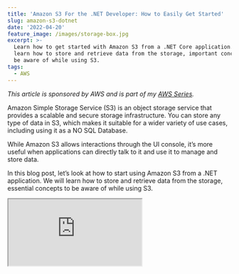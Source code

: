 ```yaml
---
title: 'Amazon S3 For the .NET Developer: How to Easily Get Started'
slug: amazon-s3-dotnet
date: '2022-04-20'
feature_image: /images/storage-box.jpg
excerpt: >-
  Learn how to get started with Amazon S3 from a .NET Core application. We will
  learn how to store and retrieve data from the storage, important concepts to
  be aware of while using S3.
tags:
  - AWS
---
```

_This article is sponsored by AWS and is part of my [AWS Series](/tag/aws/)._

Amazon Simple Storage Service (S3) is an object storage service that provides a scalable and secure storage infrastructure. You can store any type of data in S3, which makes it suitable for a wider variety of use cases, including using it as a NO SQL Database.

While Amazon S3 allows interactions through the UI console, it’s more useful when applications can directly talk to it and use it to manage and store data.

In this blog post, let’s look at how to start using Amazon S3 from a .NET application. We will learn how to store and retrieve data from the storage, essential concepts to be aware of while using S3.

<iframe src="https://www.youtube.com/embed/3sdTztvaxhg" />

## Basic Concepts

When using S3, two standard terms that you will come across often are **Buckets and Objects.**

### Bucket

A **Bucket** is a container for Objects and is required to start adding Objects to S3 storage. The default Service Quota allows the creation of up to 100 buckets. This is a soft limit and can be [increased on request](https://docs.aws.amazon.com/general/latest/gr/aws_service_limits.html). Buckets are identified using a name that must be globally unique across all AWS and not specific to your account. It’s generally good to prefix names with your application/organization names to make names more unique. Bucket naming must also follow specific [naming rules.](https://docs.aws.amazon.com/AmazonS3/latest/userguide/bucketnamingrules.html)

### **Objects**

Any data/file stored in S3 is referred to as an Object. It is the fundamental entity stored in S3. An object consists of the data and associated metadata. The Object's name is referred to as Key and uniquely identifies it within a bucket.

## Amazon S3 & .NET

Amazon S3 allows programmatic access via [REST API](https://docs.aws.amazon.com/AmazonS3/latest/API/Welcome.html) and provides SDKs for popular languages.

To get started using the SDK, let’s create a sample application. The sample application I am using is a default ASP NET Core Web API (.NET Core 6) template created using Visual Studio. It has a `WeatherForecastController` with a `GET` endpoint by default.

For .NET, the [AWSSDK.S3 NuGet package](https://www.nuget.org/packages/AWSSDK.S3/) can be used to connect and interact with S3. You can find the [source code for the library here](https://github.com/aws/aws-sdk-net/tree/master/sdk/src/Services/S3). Install the NuGet package.

To import weather data information into our application, let’s add a new `POST` endpoint to upload weather data files (as `IFormFile`). As we upload the files, it’s good to persist these files for later background processing, especially if these are time-consuming tasks.

We can store these files in Amazon S3 to process them later in a background process.

### Create Bucket

To store the files in Amazon S3, we need to create a Bucket to hold our files.

You can create Buckets - once-off from the console UI, from the application, using CloudFormation templates (or IAC) through your build deploy pipeline, etc.

In this case, let’s see how we can create a bucket using .NET code.

Using the `AmazonS3Client` from the NuGet package, we can connect to Amazon S3 and perform various functions.

<iframe src="https://www.youtube.com/embed/ukam37umkQc" />

I use the Shared AWS Credentials stored on my local machine to authenticate with my AWS account. When deployed to AWS, it will use the IAM permissions configured for the application (if running on AWS itself).

Using the `PutBucketAsync` method on the S3 Client, we can pass a `PutBucketRequest` specifying the `BucketName` and the region for the Bucket.

```csharp
private const string BucketName = "weather-forecast-rahul-youtube";

[HttpPost]
public async Task Post(IFormFile file)
{
    var s3client = new AmazonS3Client();
    var bucketRequest = new PutBucketRequest()
    {
        BucketName = BucketName,
        UseClientRegion = true
    };
    await s3Client.PutBucketAsync(bucketRequest);
}

```

The above code creates a new Bucket, provided no bucket exists with the same `BucketName`.

The above `POST` endpoint will error out the second time it’s run since the  Bucket exists after the first run. You cannot create a Bucket again with the same name.

So any time you are creating a Bucket in code, it’s a good idea to check if a Bucket already exists with the same name.

The `AmazonS3Util` class as part of the same NuGet package provides the `DoesS3BucketExistV2Async` method to check if a `BucketName` already exists or not. Using that, we can conditionally create a new Bucket only if it does not already exist.

```csharp
var bucketExists = await AmazonS3Util.DoesS3BucketExistV2Async(s3Client, BucketName);
if (!bucketExists)
{
   / Create Bucket
}

```

### Upload File

Objects are uploaded to S3 into a Bucket. The `AmazonS3Client` also provides methods to manage Objects.

The `PutObjectAsync` method takes a `PutObjectRequest` to upload a file to S3.

```csharp
var objectRequest = new PutObjectRequest()
{
    BucketName = BucketName,
    Key = formFile.FileName,
    InputStream = formFile.OpenReadStream()
};
var reponse = await s3Client.PutObjectAsync(objectRequest);

```

At the minimum, the request must contain the _BucketName, Key, and data (InputStream)_ when uploading a new object. This creates a new Object in the specified Bucket.

The key uniquely identifies the Object in the Bucket and is required for all interactions with the specific Object.

### Versioning

If you upload a new Object with the same key, it will overwrite the existing file. When creating Buckets, you can enable [Versioning](https://docs.aws.amazon.com/AmazonS3/latest/userguide/Versioning.html). In this case, any new Object uploaded with the same key will be added as the latest version of that Object. The old Object will still be available if you use the specific version identifier when getting the particular Object version.

Depending on your application and use cases, you can either overwrite the same file or append unique codes to the file name to ensure they don’t overwrite existing files. Prefixing with a DateTime stamp or a unique GUID or database identifiers etc., are items you can append to ensure file uniqueness.

### Hierarchical Storage

Amazon S3 has a flat data structure. You have a Bucket, and within that, you have Objects with a key. However, you can introduce logical hierarchies by using the ‘/’ delimiter.

![Folders and files in Amazon S3 is a logical hierarchy using / as a delimiter in Object key names. When creating files from .NET prefix with the appropriate logical grouping.](/images/amazon-s3-hierarchy-folder-structure.jpg)

The AWS Console uses the delimiter in Object key names to group them as folders, as shown above. When creating files, make sure to prefix the name with the appropriate logical grouping followed by ‘/’. You can also do multi-level grouping, allowing folders inside folders (e.g., _Projects/Amazon S3/VideoScript.txt_).

### Object Metadata

An Object uploaded to S3 also has associated metadata, which are sets of name-value pairs. There are two kinds of metadata

-   **System-defined metadata** → These are properties maintained by Amazon itself. Within this, some can be modified only by Amazon, and some that the user can set.

[Storage Class](https://docs.aws.amazon.com/AmazonS3/latest/userguide/storage-class-intro.html) is an example of system-defined metadata that can be updated by a user as well. Storage Class, by default is set to S3 Standard, and it impacts the [pricing for S3 usage](https://aws.amazon.com/s3/pricing/). Based on the usage scenario and performance requirement, you can choose from the [different storage classes available](https://docs.aws.amazon.com/AmazonS3/latest/userguide/storage-class-intro.html#sc-compare).

-   **User-defined metadata** → Optional set of user-provided key value. It is useful to store additional information along with the Object in S3. User-defined metadata names must begin with "x-amz-meta-”.

User-defined metadata can be added from the AWS Console or when creating the Object in code, as shown below.

```csharp
...
objectRequest.Metadata.Add("Test", "New Meta");
var reponse = await s3Client.PutObjectAsync(objectRequest);

```

### Retrieving Files

Depending on your use case, you can retrieve single files or as a list.

Given an Object key name, the `GetObjectAsync` method takes in the Bucket name and the key to retrieve the file, as shown below.

```csharp
[HttpGet("getFile", Name = "GetWeatherForecastFile")]
public async Task<IActionResult> GetFile(string fileName)
{
    var s3client = new AmazonS3Client();
    var file = await s3client.GetObjectAsync(BucketName, fileName);
    return File(file.ResponseStream, file.Headers.ContentType);
}

```

The above code directly streams the content back to an API request. You can also download the contents to memory and process them if required. This is useful in machine-to-machine file-based processing scenarios.

```csharp
using var reader = new StreamReader(file.ResponseStream);
var contents = await reader.ReadToEndAsync();

```

Amazon S3 also supports retrieving files in bulk. If you want to process all files under a given logical folder hierarchy, you can use the `ListObjectsV2Async` method.

```csharp
var request = new ListObjectsV2Request()
{
    BucketName = BucketName,
    Prefix = prefix
};
var response= await client.ListObjectsV2Async(request);

```

### Presigned URLs

By default, all Objects uploaded to S3 are private. Using Presigned URLs, you can share files in the Bucket. You can attach different policies to the URL generated based on which you can restrict access to the file.

```csharp
var presignRequest = new GetPreSignedUrlRequest()
{
    BucketName = BucketName,
    Key = objectKey,
    Expires = DateTime.UtcNow.AddSeconds(300),
};
var presignedUrlResponse=  s3Client.GetPreSignedURL(presignRequest);

```

The above code generated a Presigned URL that expires in 300 seconds. Anyone with the URL can access the Object in that Bucket during that time.

### Delete Object

To delete an existing Object, we only need the key and the Bucket name. Using the `DeleteObjectAsync` method, we can delete an Object from the Bucket.

```csharp
[HttpDelete]
public async void Delete(string fileName)
{
    var response = await s3Client.DeleteObjectAsync(BucketName, fileName);
}

```

To protect against accidental deletes or to keep backups, you can [enable Versioning on the Bucket](https://docs.aws.amazon.com/AmazonS3/latest/userguide/DeletingObjectVersions.html). When versioned deleting an Object is only a soft delete, you can retrieve the Object using the specific version identifier.

## Dependency Injection

<iframe src="https://www.youtube.com/embed/YR6HkvNBpX4" />

To inject the `AmazonS3Client` into our class constructor, we must first register it in our _Program.cs_ class. The [AWSSDK.Extensions.NETCore.Setup](https://www.nuget.org/packages/AWSSDK.Extensions.NETCore.Setup/) NuGet package provides extensions methods to register AWS Service classes.

```csharp
builder.Services.AddAWSService<IAmazonS3>();

```

With the IAmazonS3 interface registered in the Service Collection, we can inject it into our class via the constructor, as shown below.

```csharp
public WeatherForecastController(
    IAmazonS3 s3Client,
    ILogger<WeatherForecastController> logger)
{
    this.s3Client = s3Client;
    this.logger = logger;
}

```

You can use the injected `s3Client`instance in all the functions instead of creating a new instance of `AmazonS3Client` every time.

I hope this helps you to get started with Amazon S3 from a .NET application.

_Photo by [Lia Trevarthen](https://unsplash.com/@melodi2?utm_source=unsplash&utm_medium=referral&utm_content=creditCopyText) on [Unsplash](https://unsplash.com/s/photos/storage?utm_source=unsplash&utm_medium=referral&utm_content=creditCopyText)_
